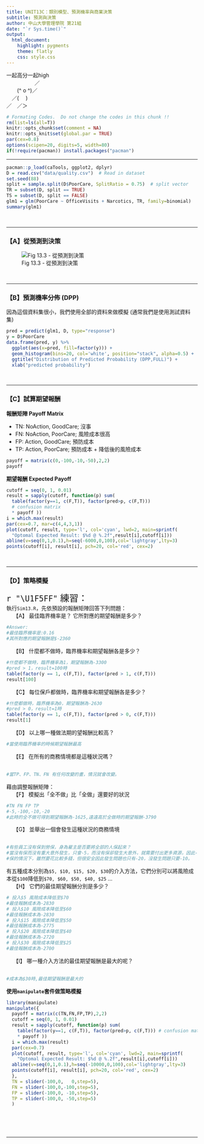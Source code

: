 ```yaml
---
title: UNIT13C：類別模型、預測機率與商業決策 
subtitle: 預測與決策
author: 中山大學管理學院 第21組
date: "`r Sys.time()`"
output: 
  html_document:
    highlight: pygments
    theme: flatly
    css: style.css
---
```


一起高分一起high<br>
　　　　　   ／ <br>
　　(^ o ^)／ <br>
　／(　 ) <br>
／　／＞ <br>

```r
# Formating Codes.  Do not change the codes in this chunk !!
rm(list=ls(all=T))
knitr::opts_chunk$set(comment = NA)
knitr::opts_knit$set(global.par = TRUE)
par(cex=0.8)
options(scipen=20, digits=5, width=80)
if(!require(pacman)) install.packages("pacman")
```
<hr>

```r
pacman::p_load(caTools, ggplot2, dplyr)
D = read.csv("data/quality.csv")  # Read in dataset
set.seed(88)
split = sample.split(D$PoorCare, SplitRatio = 0.75)  # split vector
TR = subset(D, split == TRUE)
TS = subset(D, split == FALSE)
glm1 = glm(PoorCare ~ OfficeVisits + Narcotics, TR, family=binomial)
summary(glm1)
```
<br><hr>

### 【A】從預測到決策

![Fig 13.3 - 從預測到決策](Fig13.3.JPG)

<br><hr>

### 【B】預測機率分佈 (DPP)
因為這個資料集很小，我們使用全部的資料來做模擬 (通常我們是使用測試資料集)
```r
pred = predict(glm1, D, type="response")
y = D$PoorCare
data.frame(pred, y) %>% 
  ggplot(aes(x=pred, fill=factor(y))) + 
  geom_histogram(bins=20, col='white', position="stack", alpha=0.5) +
  ggtitle("Distribution of Predicted Probability (DPP,FULL)") +
  xlab("predicted probability")
```
<br><hr>

### 【C】試算期望報酬

**報酬矩陣 Payoff Matrix**

+ TN: NoAction, GoodCare; 沒事   
+ FN: NoAction, PoorCare; 風險成本很高 
+ FP: Action, GoodCare;   預防成本
+ TP: Action, PoorCare;   預防成本 + 降低後的風險成本

```r
payoff = matrix(c(0,-100,-10,-50),2,2)
payoff
```

**期望報酬 Expected Payoff**
```r
cutoff = seq(0, 1, 0.01)
result = sapply(cutoff, function(p) sum(
  table(factor(y==1, c(F,T)), factor(pred>p, c(F,T))) 
  # confusion matrix
  * payoff ))
i = which.max(result)
par(cex=0.7, mar=c(4,4,3,1))
plot(cutoff, result, type='l', col='cyan', lwd=2, main=sprintf(
  "Optomal Expected Result: $%d @ %.2f",result[i],cutoff[i]))
abline(v=seq(0,1,0.1),h=seq(-6000,0,100),col='lightgray',lty=3)
points(cutoff[i], result[i], pch=20, col='red', cex=2)
```
<br><hr>

### 【D】策略模擬
<p class="qiz">
<span style="font-size:24px">`r "\U1F5FF"` 練習： </span><br>
執行`Sim13.R`，先依預設的報酬矩陣回答下列問題：<br>
&emsp; 【A】 最佳臨界機率是？ 它所對應的期望報酬是多少？<br>
```r
#Answer:
#最佳臨界機率是:0.16
#其所對應的期望報酬是$-2360
```

&emsp; 【B】 什麼都不做時，臨界機率和期望報酬各是多少？<br>
```r
#什麼都不做時，臨界機率為1，期望報酬為-3300
#pred > 1，result=100時
table(factor(y == 1, c(F,T)), factor(pred > 1, c(F,T)))
result[100]
```

&emsp; 【C】 每位保戶都做時，臨界機率和期望報酬各是多少？<br>
```r
#什麼都做時，臨界機率為0，期望報酬為-2630
#pred > 0，result=1時
table(factor(y == 1, c(F,T)), factor(pred > 0, c(F,T)))
result[1]

```

&emsp; 【D】 以上哪一種做法期的望報酬比較高？<br>
```r
#當使用臨界機率的時候期望報酬最高
```

&emsp; 【E】 在所有的商務情境都是這種狀況嗎？<br><br>
```r
#當TP、FP、TN、FN 有任何改變的畫，情況就會改變。
```

藉由調整報酬矩陣：<br>
&emsp; 【F】 模擬出「全不做」比「全做」還要好的狀況<br>
```r
#TN FN FP TP
#-5,-100,-10,-20
#此時的全不做可得到期望報酬為-1625,遠遠高於全做時的期望報酬-3790
```

&emsp; 【G】 並舉出一個會發生這種狀況的商務情境<br><br>
```r
#有些員工沒有保到勞保，身為雇主是否要將全部的人保起來？
#當沒有保而沒有重大意外發生，只會-5，而沒有保卻發生大意外，就需要付出更多資源，因此-100
#保的情況下，雖然要花比較多錢，但很安全因此發生問題也只有-20，沒發生問題只要-10。
```

有五種成本分別為`$5, $10, $15, $20, $30`的介入方法，它們分別可以將風險成本從`$100`降低到`$70, $60, $50, $40, $25` ...<br>
&emsp; 【H】 它們的最佳期望報酬分別是多少？<br>
```r
# 投入$5 風險成本降低至$70
#最佳報酬成本為-2830
# 投入$10 風險成本降低至$60
#最佳報酬成本為-2830
# 投入$15 風險成本降低至$50
#最佳報酬成本為-2775
# 投入$20 風險成本降低至$40
#最佳報酬成本為-2720
# 投入$30 風險成本降低至$25
#最佳報酬成本為-2700
```

&emsp; 【I】 哪一種介入方法的最佳期望報酬是最大的呢？<br><br>
```r
#成本為$30時,最佳期望報酬是最大的
```

</p class="qiz">

**使用`manipulate`套件做策略模擬**
```r
library(manipulate)
manipulate({
  payoff = matrix(c(TN,FN,FP,TP),2,2)
  cutoff = seq(0, 1, 0.01)
  result = sapply(cutoff, function(p) sum(
    table(factor(y==1, c(F,T)), factor(pred>p, c(F,T))) # confusion matrix
    * payoff ))
  i = which.max(result)
  par(cex=0.7)
  plot(cutoff, result, type='l', col='cyan', lwd=2, main=sprintf(
    "Optomal Expected Result: $%d @ %.2f",result[i],cutoff[i]))
  abline(v=seq(0,1,0.1),h=seq(-10000,0,100),col='lightgray',lty=3)
  points(cutoff[i], result[i], pch=20, col='red', cex=2)
  },
  TN = slider(-100,0,   0,step=5),
  FN = slider(-100,0,-100,step=5),
  FP = slider(-100,0, -10,step=5),
  TP = slider(-100,0, -50,step=5)
  ) 
```



<br><br><br><hr>

